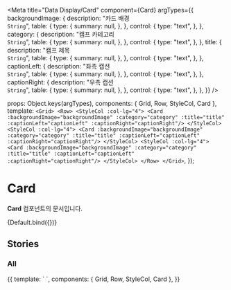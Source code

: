 
<Meta
  title="Data Display/Card"
  component={Card}
  argTypes={{
    backgroundImage: {
      description: "카드 배경<br/>`String`",
      table: {
        type: {
          summary: null,
        },
      },
      control: {
        type: "text",
      },
    },
    category: {
      description: "캠프 카테고리<br/>`String`",
      table: {
        type: {
          summary: null,
        },
      },
      control: {
        type: "text",
      },
    },
    title: {
      description: "캠프 제목<br/>`String`",
      table: {
        type: {
          summary: null,
        },
      },
      control: {
        type: "text",
      },
    },
    captionLeft: {
      description: "좌측 캡션<br/>`String`",
      table: {
        type: {
          summary: null,
        },
      },
      control: {
        type: "text",
      },
    },
    captionRight: {
      description: "우측 캡션<br/>`String`",
      table: {
        type: {
          summary: null,
        },
      },
      control: {
        type: "text",
      },
    },
  }}
/>

  props: Object.keys(argTypes),
  components: { Grid, Row, StyleCol, Card },
  template: `
        <Grid>
            <Row>
                <StyleCol :col-lg="4">
                    <Card :backgroundImage="backgroundImage" :category="category" :title="title" :captionLeft="captionLeft" :captionRight="captionRight"/>
                </StyleCol>
                <StyleCol :col-lg="4">
                    <Card :backgroundImage="backgroundImage" :category="category" :title="title" :captionLeft="captionLeft" :captionRight="captionRight"/>
                </StyleCol>
                <StyleCol :col-lg="4">
                    <Card :backgroundImage="backgroundImage" :category="category" :title="title" :captionLeft="captionLeft" :captionRight="captionRight"/>
                </StyleCol>
            </Row>
        </Grid>
        `,
});

# Card

**Card** 컴포넌트의 문서입니다.

<Story name="Default">{Default.bind({})}</Story>

<ArgsTable story="Default" />

## Stories

### All

<Canvas>
  <Story name="All">
    {{
      template: `
                <Grid>
                    <Row>
                        <StyleCol :col-lg="4">
                            <Card/>
                        </StyleCol>
                        <StyleCol :col-lg="4">
                            <Card/>
                        </StyleCol>
                        <StyleCol :col-lg="4">
                            <Card/>
                        </StyleCol>
                    </Row>
                </Grid>
            `,
      components: { Grid, Row, StyleCol, Card },
    }}
  </Story>
</Canvas>
